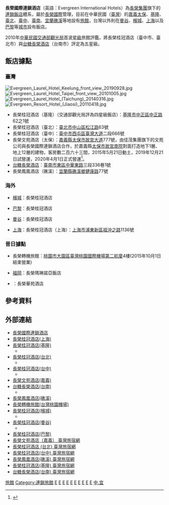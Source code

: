 {{Infobox Company
| company_name =長榮國際股份有限公司
| company_name_en =
| company_type =[[股份有限公司|股份有限公司]]
| local_code_name =TW
| local_code =12508713
| company_logo = Evergreen_International_Hotels.png

| company_slogan =
| trading_name =長榮酒店
| foundation = 1984年
| location = {{flagicon|TWN}} [[臺北市|臺北市]][[中山區_(臺北市)|中山區]][[松江路|松江路]]63號 
| area_served = [[基隆市|基隆]]、[[臺北市|臺北]]、[[臺中市|臺中]]、[[嘉義縣|嘉義]]、[[臺南市|臺南]]、[[宜蘭縣|宜蘭]]、[[曼谷|曼谷]]、[[檳城|檳城]]、[[巴黎|巴黎]]、[[上海|上海]]
| key_people =[[董事長|董事長]]：柯麗卿<br>[[總經理|總經理]]：戴錦銓
| president = 
| industry = 觀光旅館業                                      
| products =
| capital =[[新台幣|新台幣]]5,005,000,000元
| revenue =
| operating_income =
| net_income =
| num_employees =
| accounting_period =
| parent =[[長榮集團|長榮集團]]
| subsid =
| homepage =[http://www.evergreen-hotels.com/  www.evergreen-hotels.com]
| footnotes =
}}

'''長榮國際連鎖酒店'''（英語：Evergreen International Hotels）為[[長榮集團|長榮集團]]旗下的[[連鎖|連鎖]][[飯店|飯店]]體系，屬於[[長榮國際|長榮國際]]管理，目前在中華民國（[[臺灣|臺灣]]）的[[嘉義縣|嘉義]][[太保市|太保]]、[[基隆市|基隆]]、[[臺北市|臺北]]、[[臺中市|臺中]]、[[臺南市|臺南]]、[[宜蘭縣|宜蘭]][[礁溪鄉|礁溪]]等地設有[[旅館|旅館]]，台灣以外則在[[曼谷|曼谷]]、[[檳城|檳城]]、[[上海|上海]]以及[[巴黎|巴黎]]等[[城市|城市]]設有飯店。

2010年[[中華民國交通部|中華民國交通部]][[交通部觀光局|觀光局]]首波[[星級|星級]]旅館評鑑，將長榮桂冠酒店（臺中市、臺北市）與[[台糖長榮酒店|台糖長榮酒店]]（台南市）評定為五星級。

== 飯店據點 ==
=== 臺灣 ===
[[File:Evergreen_Laurel_Hotel_Keelung_front_view_20190928.jpg|thumb]]
[[File:Evergreen_Laurel_Hotel_Taipei_front_view_20101005.jpg|thumb]]
[[File:Evergreen_Laurel_Hotel_(Taichung)_20140316.jpg|thumb]]
[[File:Evergreen_Resort_Hotel_(Jiaosi)_20110418.jpg|thumb]]
* 長榮桂冠酒店（基隆）（交通部觀光局評為四星級飯店）：[[基隆市|基隆市]][[中正區_(基隆市)|中正區]][[中正路_(基隆市)|中正路]]62之1號
* 長榮桂冠酒店（臺北）：[[臺北市|臺北市]][[中山區_(臺北市)|中山區]][[松江路|松江路]]63號
* 長榮桂冠酒店（臺中）：[[臺中市|臺中市]][[西屯區|西屯區]][[臺灣大道|臺灣大道]]二段666號
*長榮文苑酒店（太保）：[[嘉義縣|嘉義縣]][[太保市|太保市]][[故宮大道|故宮大道]]777號，由佳茂集團旗下的文苑公司與長榮國際連鎖酒店合作，於嘉義縣[[太保市|太保市]][[故宮南院|故宮南院]]對面打造地下1層、地上12層的建物，客房數二百六十三間，2015年5月21日動土，2019年12月21日試營運，2020年4月1日正式營運<ref>{{cite web | language = zh-tw | author = 姚舜 | title = 長榮文苑酒店明年開幕 | url = https://www.chinatimes.com/newspapers/20180829000370-260204 | work = 工商時報 | date = 2018-08-29 | accessdate = 2018-10-04 | archiveurl = https://web.archive.org/web/20190609144336/https://www.chinatimes.com/newspapers/20180829000370-260204 | archivedate = 2019-06-09 | deadurl = no }}</ref>。
* [[台糖長榮酒店|台糖長榮酒店]]：[[臺南市|臺南市]][[東區_(台南市)|東區]][[中華東路_(台南市)|中華東路]]三段336巷1號
* 長榮鳳凰酒店（礁溪）：[[宜蘭縣|宜蘭縣]][[礁溪鄉|礁溪鄉]][[健康路|健康路]]77號

=== 海外 ===
* {{MYS}}[[檳城|檳城]]：長榮桂冠酒店
* {{FRA}}[[巴黎|巴黎]]：長榮桂冠酒店
* {{THA}}[[曼谷|曼谷]]：長榮桂冠酒店
* {{PRC}}[[上海|上海]]：長榮桂冠酒店（上海）：[[上海市|上海市]][[浦東新區|浦東新區]][[祖沖之路|祖沖之路]]1136號

=== 昔日據點 ===
* {{ROC}}長榮轉機旅館：[[桃園市|桃園市]][[大園區|大園區]][[臺灣桃園國際機場第二航廈|臺灣桃園國際機場第二航廈]]4樓(2015年10月1日結束營業)
* {{JPN}}[[福岡|福岡]]：長榮瑪琳諾亞飯店
* {{HKG}}：長榮華苑酒店

== 參考資料 ==
{{Reflist}}

== 外部連結 ==
* [http://www.evergreen-hotels.com/ 長榮國際連鎖酒店] {{Wayback|url=http://www.evergreen-hotels.com/ |date=20210511030715 }}
* [http://www.evergreen-hotels.com/branch2/ 長榮桂冠酒店(上海)] {{Wayback|url=http://www.evergreen-hotels.com/branch2/ |date=20201024175442 }}
* [http://www.evergreen-hotels.com/servlet/WUF1_ControllerServlet.do?lang=zh-TW&menu=BRANCH_WUF1&func=INDEX&action=VIEW_INDEX&d1b_Sn=4&fromFunc=Branch 長榮桂冠酒店(基隆)] {{Wayback|url=http://www.evergreen-hotels.com/servlet/WUF1_ControllerServlet.do?lang=zh-TW&menu=BRANCH_WUF1&func=INDEX&action=VIEW_INDEX&d1b_Sn=4&fromFunc=Branch |date=20210122115328 }}
**{{facebook|elhklg|長榮桂冠酒店(基隆)}}
* [http://www.evergreen-hotels.com/servlet/WUF1_ControllerServlet.do?lang=zh-TW&menu=BRANCH_WUF1&func=INDEX&action=VIEW_INDEX&d1b_Sn=7&fromFunc=Branch 長榮桂冠酒店(台北)] {{Wayback|url=http://www.evergreen-hotels.com/servlet/WUF1_ControllerServlet.do?lang=zh-TW&menu=BRANCH_WUF1&func=INDEX&action=VIEW_INDEX&d1b_Sn=7&fromFunc=Branch |date=20201031195544 }}
**{{facebook|elhtpe|長榮桂冠酒店(台北)}}
* [http://www.evergreen-hotels.com/servlet/WUF1_ControllerServlet.do?lang=zh-TW&menu=BRANCH_WUF1&func=INDEX&action=VIEW_INDEX&d1b_Sn=5&fromFunc=Branch 長榮桂冠酒店(台中)] {{Wayback|url=http://www.evergreen-hotels.com/servlet/WUF1_ControllerServlet.do?lang=zh-TW&menu=BRANCH_WUF1&func=INDEX&action=VIEW_INDEX&d1b_Sn=5&fromFunc=Branch |date=20190606150950 }}
**{{facebook|elhtcg|長榮桂冠酒店(台中)}}
* [https://www.evergreen-hotels.com/branch2/news/?lang=zh-TW&d1b_Sn=65 長榮文苑酒店(嘉義)] {{Wayback|url=https://www.evergreen-hotels.com/branch2/news/?lang=zh-TW&d1b_Sn=65 |date=20201031201141 }}
* [http://www.evergreen-hotels.com/servlet/WUF1_ControllerServlet.do?lang=zh-TW&menu=BRANCH_WUF1&func=INDEX&action=VIEW_INDEX&d1b_Sn=6&fromFunc=Branch 台糖長榮酒店(台南)] {{Wayback|url=http://www.evergreen-hotels.com/servlet/WUF1_ControllerServlet.do?lang=zh-TW&menu=BRANCH_WUF1&func=INDEX&action=VIEW_INDEX&d1b_Sn=6&fromFunc=Branch |date=20200131072818 }}
**{{facebook|ephtnn|台糖長榮酒店(台南) EVERGREEN PLAZA HOTEL (TAINAN)}}
* [https://booking.evergreen-hotels.com/servlet/WUF1_ControllerServlet.do?lang=zh-TW&menu=WRM1&func=PACKAGE&action=VIEW_INDEX&d1b_Sn=55&order_type1=CALENDAR&order_type2=PACKAGE&page_code=1 長榮鳳凰酒店(礁溪)] {{Wayback|url=https://booking.evergreen-hotels.com/servlet/WUF1_ControllerServlet.do?lang=zh-TW&menu=WRM1&func=PACKAGE&action=VIEW_INDEX&d1b_Sn=55&order_type1=CALENDAR&order_type2=PACKAGE&page_code=1 |date=20190710181740 }}
* [http://www.evergreen-hotels.com/servlet/WUF1_ControllerServlet.do?lang=zh-TW&menu=BRANCH_WUF1&func=INDEX&action=VIEW_INDEX&d1b_Sn=50&fromFunc=Branch 長榮轉機旅館(台灣桃園機場)] {{Wayback|url=http://www.evergreen-hotels.com/servlet/WUF1_ControllerServlet.do?lang=zh-TW&menu=BRANCH_WUF1&func=INDEX&action=VIEW_INDEX&d1b_Sn=50&fromFunc=Branch |date=20201024174544 }}
* [http://www.evergreen-hotels.com/servlet/WUF1_ControllerServlet.do?lang=zh-TW&menu=BRANCH_WUF1&func=INDEX&action=VIEW_INDEX&d1b_Sn=8&fromFunc=Branch 長榮桂冠酒店(檳城)] {{Wayback|url=http://www.evergreen-hotels.com/servlet/WUF1_ControllerServlet.do?lang=zh-TW&menu=BRANCH_WUF1&func=INDEX&action=VIEW_INDEX&d1b_Sn=8&fromFunc=Branch |date=20190710181738 }}
**{{facebook|EvergreenLaurelHotelPenang|Evergreen Laurel Hotel Penang}}
* [http://www.evergreen-hotels.com/servlet/WUF1_ControllerServlet.do?lang=zh-TW&menu=BRANCH_WUF1&func=INDEX&action=VIEW_INDEX&d1b_Sn=10&fromFunc=Branch  長榮桂冠酒店(曼谷)] {{Wayback|url=http://www.evergreen-hotels.com/servlet/WUF1_ControllerServlet.do?lang=zh-TW&menu=BRANCH_WUF1&func=INDEX&action=VIEW_INDEX&d1b_Sn=10&fromFunc=Branch |date=20190710181738 }}
**{{facebook|ELHBKK|Evergreen Laurel Hotel Bangkok}}
* [http://www.evergreen-hotels.com/servlet/WUF1_ControllerServlet.do?lang=zh-TW&menu=BRANCH_WUF1&func=INDEX&action=VIEW_INDEX&d1b_Sn=9&fromFunc=Branch 長榮桂冠酒店(巴黎)] {{Wayback|url=http://www.evergreen-hotels.com/servlet/WUF1_ControllerServlet.do?lang=zh-TW&menu=BRANCH_WUF1&func=INDEX&action=VIEW_INDEX&d1b_Sn=9&fromFunc=Branch |date=20201024175719 }}
* [https://taiwanstay.net.tw/room/26025 長榮文苑酒店（嘉義）   臺灣旅宿網] {{Wayback|url=https://taiwanstay.net.tw/room/26025 |date=20201028003803 }}
* [https://taiwanstay.net.tw/room/2700 長榮桂冠酒店 (台北)  臺灣旅宿網] {{Wayback|url=https://taiwanstay.net.tw/room/2700 |date=20200922002743 }}
* [https://taiwanstay.net.tw/room/8064 長榮桂冠酒店(台中)   臺灣旅宿網] {{Wayback|url=https://taiwanstay.net.tw/room/8064 |date=20210118173853 }}
* [https://taiwanstay.net.tw/room/12477 長榮鳳凰酒店(礁溪)  臺灣旅宿網] {{Wayback|url=https://taiwanstay.net.tw/room/12477 |date=20210225220045 }}
* [https://taiwanstay.net.tw/room/7258 長榮桂冠酒店(基隆)   臺灣旅宿網] {{Wayback|url=https://taiwanstay.net.tw/room/7258 |date=20210127202719 }}
* [https://taiwanstay.net.tw/room/14839 台糖長榮酒店(台南)   臺灣旅宿網] {{Wayback|url=https://taiwanstay.net.tw/room/14839 |date=20201031194603 }}
{{長榮集團}}
{{台灣4星級旅館}}
{{台灣5星級旅館}}
{{臺中市星級飯店}}
{{連鎖酒店}}
{{Portal bar|台灣|旅館|企業}}

[[Category:長榮集團|旅館]]
[[Category:連鎖旅館|Category:連鎖旅館]]
[[Category:台中市旅館|E]]
[[Category:基隆市建築物|E]]
[[Category:台北市旅館|E]]
[[Category:桃園市旅館|E]]
[[Category:宜蘭縣旅館|E]]
[[Category:嘉義縣旅館|E]]
[[Category:嘉義縣建筑物|E]]
[[Category:曼谷建築物|E]]
[[Category:巴黎建筑物|E]]
[[Category:檳城|E]]
[[Category:交通部觀光局評鑑五星級旅館|中.宜]]